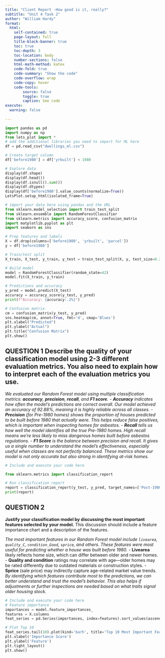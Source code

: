```yaml
---
title: "Client Report -How good is it, really?"
subtitle: "Unit 4 Task 2"
author: "William Hardy"
format:
  html:
    self-contained: true
    page-layout: full
    title-block-banner: true
    toc: true
    toc-depth: 3
    toc-location: body
    number-sections: false
    html-math-method: katex
    code-fold: true
    code-summary: "Show the code"
    code-overflow: wrap
    code-copy: hover
    code-tools:
        source: false
        toggle: true
        caption: See code
execute: 
  warning: false
    
---
```


```python
import pandas as pd 
import numpy as np
from lets_plot import *
# add the additional libraries you need to import for ML here
df = pd.read_csv("dwellings_ml.csv")

# Create target column
df['before1980'] = df['yrbuilt'] < 1980

# Explore data
display(df.shape)
display(df.head())
display(df.isnull().sum())
display(df.dtypes)
display(df['before1980'].value_counts(normalize=True))
LetsPlot.setup_html(isolated_frame=True)
```


```python
# import your data here using pandas and the URL
from sklearn.model_selection import train_test_split
from sklearn.ensemble import RandomForestClassifier
from sklearn.metrics import accuracy_score, confusion_matrix
import matplotlib.pyplot as plt
import seaborn as sns

# Prep features and labels
X = df.drop(columns=['before1980', 'yrbuilt', 'parcel'])
y = df['before1980']

# Train/test split
X_train, X_test, y_train, y_test = train_test_split(X, y, test_size=0.25, random_state=42)

# Build model
model = RandomForestClassifier(random_state=42)
model.fit(X_train, y_train)

# Predictions and accuracy
y_pred = model.predict(X_test)
accuracy = accuracy_score(y_test, y_pred)
print(f"Accuracy: {accuracy:.2%}")

# Confusion matrix
cm = confusion_matrix(y_test, y_pred)
sns.heatmap(cm, annot=True, fmt='d', cmap='Blues')
plt.xlabel("Predicted")
plt.ylabel("Actual")
plt.title("Confusion Matrix")
plt.show()
```

## QUESTION 1 Describe the quality of your classification model using 2-3 different evaluation metrics. You also need to explain how to interpret each of the evaluation metrics you use.  
_We evaluated our Random Forest model using multiple classification metrics: **accuracy**, **precision**, **recall**, and **F1 score**._
_- **Accuracy** indicates how often the model's predictions are correct overall. Our model achieved an accuracy of 92.88%, meaning it is highly reliable across all classes._
_- **Precision** (for Pre-1980 homes) shows the proportion of houses predicted to be built before 1980 that actually were. This helps reduce false positives, which is important when inspecting homes for asbestos._
_- **Recall** tells us how well the model identifies all the true Pre-1980 homes. High recall means we’re less likely to miss dangerous homes built before asbestos regulations._
_- **F1 Score** is the balance between precision and recall. It gives us a single number to understand the model’s effectiveness, especially useful when classes are not perfectly balanced._
_These metrics show our model is not only accurate but also strong in identifying at-risk homes._

```python
# Include and execute your code here

from sklearn.metrics import classification_report

# Run classification report
report = classification_report(y_test, y_pred, target_names=['Post-1980', 'Pre-1980'])
print(report)
```


## QUESTION 2

__Justify your classification model by discussing the most important features selected by your model.__ This discussion should include a feature importance chart and a description of the features.

_The most important features in our Random Forest model include `livearea`, `quality_C`, `condition_Good`, `sprice`, and others. These features were most useful for predicting whether a house was built before 1980._
- **Livearea** likely reflects home size, which can differ between older and newer homes.
- **Quality and condition** ratings may correlate with age—older homes may be rated differently due to outdated materials or construction styles.
- **Sprice** (sale price) may indirectly capture age-related market value trends.
_By identifying which features contribute most to the predictions, we can better understand and trust the model’s behavior. This also helps if adjustments or further inspections are needed based on what traits signal older housing stock._

```python
# Include and execute your code here
# Feature importance
importances = model.feature_importances_
features = X.columns
feat_series = pd.Series(importances, index=features).sort_values(ascending=True)

# Plot Top 10
feat_series.tail(10).plot(kind='barh', title='Top 10 Most Important Features')
plt.xlabel('Importance Score')
plt.ylabel('Feature')
plt.tight_layout()
plt.show()
```